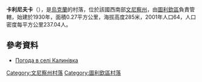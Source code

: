 {{coord|48|38|25|N|28|40|18|E|scale:30000|display=title}}

'''卡利尼夫卡'''（{{lang-uk|Калинівка}}），是[[烏克蘭|烏克蘭]]的村落，位於該國西南部[[文尼察州|文尼察州]]，由[[圖利欽區|圖利欽區]]負責管轄，始建於1930年，面積0.27平方公里，海拔高度285米，2001年人口64，人口密度每平方公里237.04人。

==參考資料==
* [http://weather.in.ua/ua/vinnickaja/9792 Погода в селі Калинівка]{{Wayback|url=http://weather.in.ua/ua/vinnickaja/9792 |date=20160305112010 }}

[[Category:文尼察州村落|Category:文尼察州村落]]
[[Category:圖利欽區村落|Category:圖利欽區村落]]


{{Vinnytsia-geo-stub}}